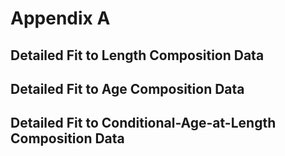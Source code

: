 # Appendix A {#detailed-fit-comps}

## Detailed Fit to Length Composition Data {#length-data}


## Detailed Fit to Age Composition Data {#age-data}


## Detailed Fit to Conditional-Age-at-Length Composition Data {#caal-data}
